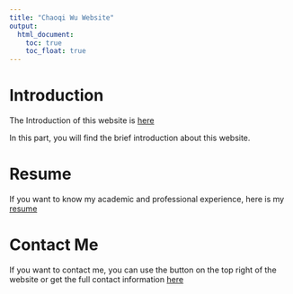 ```yaml
---
title: "Chaoqi Wu Website"
output: 
  html_document:
    toc: true
    toc_float: true
---
```


# Introduction
  The Introduction of this website is [here](Introduction.html)
  
  In this part, you will find the brief introduction about this website.
  
# Resume
  If you want to know my academic and professional experience, here is my [resume](resume.html)

# Contact Me
  If you want to contact me, you can use the button on the top right of the website or get the full contact information [here](Contact.html)
  


